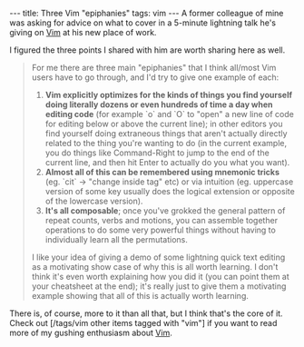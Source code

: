 ---
title: Three Vim "epiphanies"
tags: vim
---
A former colleague of mine was asking for advice on what to cover in a 5-minute lightning talk he's giving on [[Vim]] at his new place of work.

I figured the three points I shared with him are worth sharing here as well.

<blockquote>For me there are three main "epiphanies" that I think all/most Vim users have to go through, and I'd try to give one example of each:

# '''Vim explicitly optimizes for the kinds of things you find yourself doing literally dozens or even hundreds of time a day when editing code''' (for example `o` and `O` to "open" a new line of code for editing below or above the current line); in other editors you find yourself doing extraneous things that aren't actually directly related to the thing you're wanting to do (in the current example, you do things like Command-Right to jump to the end of the current line, and then hit Enter to actually do you what you want).
# '''Almost all of this can be remembered using mnemonic tricks''' (eg. `cit` -> "change inside tag" etc) or via intuition (eg. uppercase version of some key usually does the logical extension or opposite of the lowercase version).
# '''It's all composable'''; once you've grokked the general pattern of repeat counts, verbs and motions, you can assemble together operations to do some very powerful things without having to individually learn all the permutations.

I like your idea of giving a demo of some lightning quick text editing as a motivating show case of why this is all worth learning. I don't think it's even worth explaining how you did it (you can point them at your cheatsheet at the end); it's really just to give them a motivating example showing that all of this is actually worth learning.</blockquote>

There is, of course, more to it than all that, but I think that's the core of it. Check out [/tags/vim other items tagged with "vim"] if you want to read more of my gushing enthusiasm about [[Vim]].
